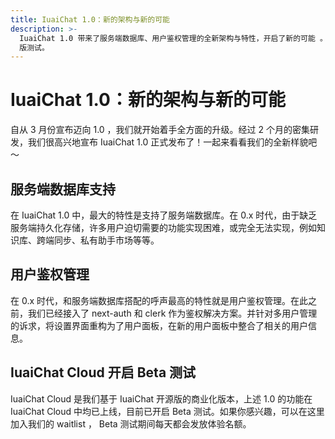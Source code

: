 ```yaml
---
title: IuaiChat 1.0：新的架构与新的可能
description: >-
  IuaiChat 1.0 带来了服务端数据库、用户鉴权管理的全新架构与特性，开启了新的可能 。在此基础上， IuaiChat Cloud 开启 Beta
  版测试。
---
```


# IuaiChat 1.0：新的架构与新的可能

自从 3 月份宣布迈向 1.0 ，我们就开始着手全方面的升级。经过 2 个月的密集研发，我们很高兴地宣布 IuaiChat 1.0 正式发布了！一起来看看我们的全新样貌吧～

## 服务端数据库支持

在 IuaiChat 1.0 中，最大的特性是支持了服务端数据库。在 0.x 时代，由于缺乏服务端持久化存储，许多用户迫切需要的功能实现困难，或完全无法实现，例如知识库、跨端同步、私有助手市场等等。

## 用户鉴权管理

在 0.x 时代，和服务端数据库搭配的呼声最高的特性就是用户鉴权管理。在此之前，我们已经接入了 next-auth 和 clerk 作为鉴权解决方案。并针对多用户管理的诉求，将设置界面重构为了用户面板，在新的用户面板中整合了相关的用户信息。

## IuaiChat Cloud 开启 Beta 测试

IuaiChat Cloud 是我们基于 IuaiChat 开源版的商业化版本，上述 1.0 的功能在 IuaiChat Cloud 中均已上线，目前已开启 Beta 测试。如果你感兴趣，可以在这里加入我们的 waitlist ， Beta 测试期间每天都会发放体验名额。
